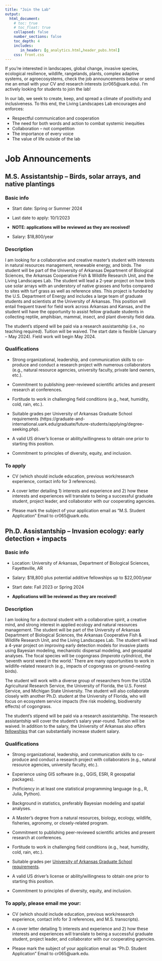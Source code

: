 ```yaml
---
title: "Join the Lab"
output: 
  html_document:
    # toc: true
    # toc_float: true
    collapsed: false
    number_sections: false
    toc_depth: 4
    includes:
       in_header: [g_analytics.html,header_pubs.html]
    css: front.css
---
```


If you're interested in landscapes, global change, invasive species, ecological resilience, wildlife, rangelands, plants, complex adaptive systems, or agroecosystems, check the job announcements below or send me an email with your CV and research interests (cr065@uark.edu). I'm actively looking for students to join the lab!

In our lab, we seek to create, keep, and spread a climate of positivity and inclusiveness. To this end, the Living Landscapes Lab encourages and enforces:

- Respectful communication and cooperation
- The need for both words and action to combat systemic inequities
- Collaboration -- not competition
- The importance of every voice 
- The value of life outside of the lab

# Job Announcements

<!-- There are no positions available at this time. -->

## M.S. Assistantship – Birds, solar arrays, and native plantings

### Basic info

- Start date: Spring or Summer 2024

- Last date to apply: 10/1/2023

- **NOTE: applications will be reviewed as they are received!**

- Salary: $18,800/year

### Description

I am looking for a collaborative and creative master’s student with interests in natural resources management, renewable energy, and birds. The student will be part of the University of Arkansas Department of Biological Sciences, the Arkansas Cooperative Fish & Wildlife Research Unit, and the Living Landscapes Lab. The student will lead a 2-year project on how birds use solar arrays with an understory of native grasses and forbs compared to sites with turf grass as well as reference sites. This project is funded by the U.S. Department of Energy and includes a large team of graduate students and scientists at the University of Arkansas. This position will entail frequent travel for field work across Arkansas and Kansas, and the student will have the opportunity to assist fellow graduate students in collecting reptile, amphibian, mammal, insect, and plant diversity field data.

The student’s stipend will be paid via a research assistantship (i.e., no teaching required). Tuition will be waived. The start date is flexible (January – May 2024). Field work will begin May 2024.

### Qualifications

- Strong organizational, leadership, and communication skills to co-produce and conduct a research project with numerous collaborators (e.g., natural resource agencies, university faculty, private land owners, etc.). 

- Commitment to publishing peer-reviewed scientific articles and present research at conferences.

- Fortitude to work in challenging field conditions (e.g., heat, humidity, cold, rain, etc.).

- Suitable grades per University of Arkansas Graduate School requirements (https://graduate-and-international.uark.edu/graduate/future-students/applying/degree-seeking.php).

- A valid US driver’s license or ability/willingness to obtain one prior to starting this position.

- Commitment to principles of diversity, equity, and inclusion.

### To apply

- CV (which should include education, previous work/research experience, contact info for 3 references). 

- A cover letter detailing 1) interests and experience and 2) how these interests and experiences will translate to being a successful graduate student, project leader, and collaborator with our cooperating agencies.

- Please mark the subject of your application email as “M.S. Student Application” Email to cr065@uark.edu.

## Ph.D. Assistantship – Invasion ecology: early detection + impacts

### Basic info

- Location: University of Arkansas, Department of Biological Sciences, Fayetteville, AR

- Salary: \$18,800 plus potential additive fellowships up to $22,000/year

- Start date: Fall 2023 or Spring 2024

- **Applications will be reviewed as they are received!**

### Description

I am looking for a doctoral student with a collaborative spirit, a creative mind, and strong interest in applied ecology and natural resources management. The student will be part of the University of Arkansas Department of Biological Sciences, the Arkansas Cooperative Fish & Wildlife Research Unit, and the Living Landscapes Lab. The student will lead a 4-year project on improving early detection models for invasive plants using Bayesian modeling, mechanistic dispersal modeling, and geospatial analyses. The focal species will be cogongrass (*Imperata cylindrica*), the ‘seventh worst weed in the world.’ There are many opportunities to work in wildlife-related research (e.g., impacts of cogongrass on ground-nesting birds).

The student will work with a diverse group of researchers from the USDA Agricultural Research Service, the University of Florida, the U.S. Forest Service, and Michigan State University. The student will also collaborate closely with another Ph.D. student at the University of Florida, who will focus on ecosystem service impacts (fire risk modeling, biodiversity effects) of cogongrass. 

The student’s stipend will be paid via a research assistantship. The research assistantship will cover the student’s salary year-round. Tuition will be waived. In addition to the salary, the University of Arkansas also offers [fellowships](https://graduate-and-international.uark.edu/graduate/costs-and-funding/fellowships-scholarships/doctoral-fellowships.php) that can substantially increase student salary. 

### Qualifications

- Strong organizational, leadership, and communication skills to co-produce and conduct a research project with collaborators (e.g., natural resource agencies, university faculty, etc.). 

- Experience using GIS software (e.g., QGIS, ESRI, R geospatial packages).

- Proficiency in at least one statistical programming language (e.g., R, Julia, Python).

- Background in statistics, preferably Bayesian modeling and spatial analyses.

- A Master’s degree from a natural resources, biology, ecology, wildlife, fisheries, agronomy, or closely-related program. 

- Commitment to publishing peer-reviewed scientific articles and present research at conferences.

- Fortitude to work in challenging field conditions (e.g., heat, humidity, cold, rain, etc.).

- Suitable grades per [University of Arkansas Graduate School requirements](https://graduate-and-international.uark.edu/graduate/future-students/applying/degree-seeking.php).

- A valid US driver’s license or ability/willingness to obtain one prior to starting this position.

- Commitment to principles of diversity, equity, and inclusion.

### To apply, please email me your:

- CV (which should include education, previous work/research experience, contact info for 3 references, and M.S. transcripts). 

- A cover letter detailing 1) interests and experience and 2) how these interests and experiences will translate to being a successful graduate student, project leader, and collaborator with our cooperating agencies.

- Please mark the subject of your application email as “Ph.D. Student Application” Email to cr065@uark.edu.


